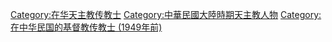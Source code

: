 [[Category:在华天主教传教士|Category:在华天主教传教士]]
[[Category:中華民國大陸時期天主教人物|Category:中華民國大陸時期天主教人物]]
[[Category:在中华民国的基督教传教士_(1949年前)‎|Category:在中华民国的基督教传教士 (1949年前)‎]]